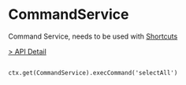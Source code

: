 # CommandService

Command Service, needs to be used with [Shortcuts](/flowgram.ai/guide/advanced/interactive/shortcuts.html)

[> API Detail](https://coze-dev.github.io/flowgram.ai/auto-docs/command/interfaces/CommandService.html)


```Usage

ctx.get(CommandService).execCommand('selectAll')
```
